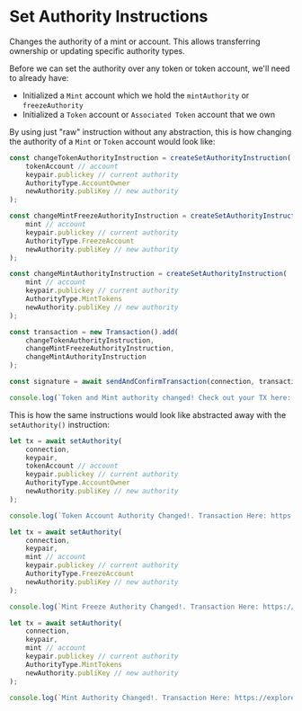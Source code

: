 
# Set Authority Instructions

Changes the authority of a mint or account. This allows transferring ownership or updating specific authority types.

Before we can set the authority over any token or token account, we'll need to already have:
- Initialized a `Mint` account which we hold the `mintAuthority` or `freezeAuthority`
- Initialized a `Token` account or `Associated Token` account that we own

<ArticleSection name="Raw Instruction" id="raw-instruction" level="h2" />

By using just "raw" instruction without any abstraction, this is how changing the authority of a `Mint` or `Token` account would look like:

```ts
const changeTokenAuthorityInstruction = createSetAuthorityInstruction(
    tokenAccount // account
    keypair.publickey // current authority
    AuthorityType.AccountOwner
    newAuthority.publiKey // new authority
);

const changeMintFreezeAuthorityInstruction = createSetAuthorityInstruction(
    mint // account
    keypair.publickey // current authority
    AuthorityType.FreezeAccount
    newAuthority.publiKey // new authority
);

const changeMintAuthorityInstruction = createSetAuthorityInstruction(
    mint // account
    keypair.publickey // current authority
    AuthorityType.MintTokens
    newAuthority.publiKey // new authority
);

const transaction = new Transaction().add(
    changeTokenAuthorityInstruction,
    changeMintFreezeAuthorityInstruction,
    changeMintAuthorityInstruction
);

const signature = await sendAndConfirmTransaction(connection, transaction, [keypair]);

console.log(`Token and Mint authority changed! Check out your TX here: https://explorer.solana.com/tx/${signature}?cluster=devnet`);
```

<ArticleSection name="Abstracted Instruction" id="abstracted-instruction" level="h2" />

This is how the same instructions would look like abstracted away with the `setAuthority()` instruction:

```ts  
let tx = await setAuthority(
    connection,
    keypair,
    tokenAccount // account
    keypair.publickey // current authority
    AuthorityType.AccountOwner
    newAuthority.publiKey // new authority
);

console.log(`Token Account Authority Changed!. Transaction Here: https://explorer.solana.com/tx/${tx}?cluster=devnet`)

let tx = await setAuthority(
    connection,
    keypair,
    mint // account
    keypair.publickey // current authority
    AuthorityType.FreezeAccount
    newAuthority.publiKey // new authority
);

console.log(`Mint Freeze Authority Changed!. Transaction Here: https://explorer.solana.com/tx/${tx}?cluster=devnet`)

let tx = await setAuthority(
    connection,
    keypair,
    mint // account
    keypair.publickey // current authority
    AuthorityType.MintTokens
    newAuthority.publiKey // new authority
);

console.log(`Mint Authority Changed!. Transaction Here: https://explorer.solana.com/tx/${tx}?cluster=devnet`)
```